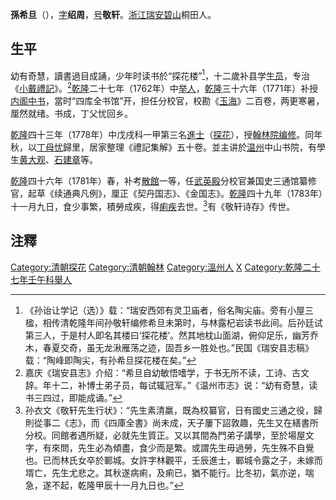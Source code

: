 '''孫希旦'''（{{bd|1736年||1784年|catIdx=S孫}}），[[表字|字]]'''绍周'''，[[号|号]]'''敬轩'''。[[浙江|浙江]][[瑞安|瑞安]][[碧山|碧山]]桐田人。

== 生平 ==
幼有奇慧，讀書過目成誦，少年时读书於“探花楼”<ref>《孙诒让学记（选）》载：“瑞安西郊有灵卫庙者，俗名陶尖庙。旁有小屋三楹，相传清乾隆年间孙敬轩编修希旦未第时，与林露杞岩读书此间。后孙廷试第三人，于是村人即名其楼曰‘探花楼’。然其地枕山面湖，俯仰足乐，幽芳乔木，春夏交奇，虽无龙湫雁荡之迹，固吾乡一胜处也。”民国《瑞安县志稿》载：“陶峰即陶尖，有孙希旦探花楼在矣。”</ref>，十二歲补县学[[生员|生员]]，专治《[[小戴禮記|小戴禮記]]》。<ref>嘉庆《瑞安县志》介绍：“希旦自幼敏悟嗜学，于书无所不读，工诗、古文辞。年十二，补博士弟子员，每试辄冠军。”《温州市志》说：“幼有奇慧，读书三四过，即能成诵。”</ref>[[乾隆|乾隆]]二十七年（1762年）中[[举人|举人]]，[[乾隆|乾隆]]三十六年（1771年）补授[[内阁中书|内阁中书]]，當时“四库全书馆”开，担任分校官，校勘《[[玉海|玉海]]》二百卷，两更寒暑，厘然就绪。书成，丁父忧回乡。

[[乾隆|乾隆]]四十三年（1778年）中戊戌科一甲第三名[[進士|進士]]（[[探花|探花]]），授[[翰林院编修|翰林院编修]]。同年秋，以[[丁憂|丁母忧]]歸里，居家整理《禮記集解》五十卷。並主讲於[[温州|温州]]中山书院，有學生[[黄大观|黄大观]]、[[石建章|石建章]]等。

[[乾隆|乾隆]]四十六年（1781年）春，补考[[散館|散館]]一等，任[[武英殿|武英殿]]分校官兼国史三通馆纂修官，起草《续通典凡例》，厘正《契丹国志》、《金国志》。[[乾隆|乾隆]]四十九年（1783年）十一月九日，食少事繁，積勞成疾，得[[痢疾|痢疾]]去世。<ref>孙衣文《敬轩先生行状》：“先生素清羸，既為校纂官，日有國史三通之役，歸則從事二《志》，而《四庫全書》尚未成，天子屢下詔敦趣，先生又在繕書所分校。同館者遇所疑，必就先生質正。又以其間為門弟子講學，至於場屋文字，有來問，先生必為傾盡，食少而是繁。或謂先生毋過勞，先生殊不自覺也。已而林氏女卒於鄆城。女許字林觀平，壬辰進士，鄆城令露之子，未嫁而壻亡，先生尤悲之。其秋遂病痢，及痢已，猶不能行。比冬初，氣亦逆，喘急，遂不起，乾隆甲辰十一月九日也。”</ref>有《敬轩诗存》传世。

==注釋==
{{reflist}}

{{乾隆四十三年戊戌科殿試金榜}}
{{DEFAULTSORT:Sun孫}}
[[Category:清朝探花|Category:清朝探花]]
[[Category:清朝翰林|Category:清朝翰林]]
[[Category:溫州人|Category:溫州人]]
[[Category:孫姓|X]]
[[Category:乾隆二十七年壬午科舉人|Category:乾隆二十七年壬午科舉人]]